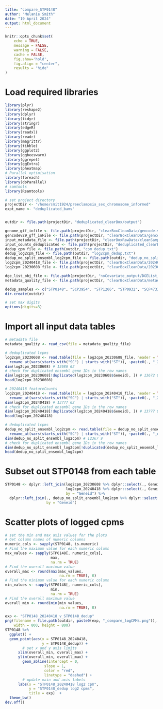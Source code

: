 ```yaml
---
title: "compare_STP0148"
author: "Melanie Smith"
date: "19 April 2024"
output: html_document
---
```


```r
knitr::opts_chunk$set(
    echo = TRUE,
    message = FALSE,
    warning = FALSE,
    cache = FALSE,
    fig.show='hold',
    fig.align = "center",
    results = "hide"
)

```

# Load required libraries

```r
library(plyr)
library(reshape2)
library(dplyr)
library(tidyr)
library(stringr)
library(edgeR)
library(readxl)
library(readr)
library(magrittr)
library(tibble)
library(ggplot2)
library(ggbeeswarm)
library(ggrepel)
library(ggExtra)
library(pheatmap)
# Parallel optimisation
library(foreach)
library(doParallel)
# samtools
library(Rsamtools)

# set project directory
projectDir <- "/home/smit1924/preeclampsia_sex_chromosome_informed"
expt_name <- "deduplicated_bams"


outdir <- file.path(projectDir, "deduplicated_clearBox/output")

genome_gtf_infile <- file.path(projectDir, "clearBoxCleanData/gencode.v29.annotation.gtf")
gencodev29_gff_inFile <- file.path(projectDir, "clearBoxCleanData/gencode.v29.chr_patch_hapl_scaff.annotation.gff3")
input_metadata_file <- file.path(projectDir, "clearBoxRawData/cleanSampleMetadata.csv")
input_counts_deduplicated <- file.path(projectDir, "deduplicated_clearBox/readCounts/deduplicated_readCounts.txt")
dedup_cpm_file <- file.path(outdir, "cpm_dedup.txt")
dedup_log2cpm_file <- file.path(outdir, "log2cpm_dedup.txt")
dedup_no_split_ensembl_log2cpm_file <- file.path(outdir, "dedup_no_split_ensembl_log2cpm.txt")
log2cpm_20240418_file <- file.path(projectDir, "clearBoxCleanData/20240418_log2cpm.txt")
log2cpm_20230608_file <- file.path(projectDir, "clearBoxCleanData/20230608_log2cpms_no_gene_names.txt")

dge_list_obj_file <- file.path(projectDir, "noCovariate_output/DGEList_filtered_normalised.rds")
metadata_quality_file <- file.path(projectDir, "clearBoxCleanData/metadata_quality.csv")

dedup_samples <- c("STP0148", "SCP3954", "STP1206", "STP0932", "SCP4733", "STP0596")
dir.create(outdir)

# set max digits
options(digits=3)

```

# Import all input data tables

```r

# metadata file
metadata_quality <- read_csv(file = metadata_quality_file)

# deduplicated lcpms
log2cpm_20230608 <- read.table(file = log2cpm_20230608_file, header = TRUE, sep = "\t") %>%
  rename_at(vars(starts_with("SC") | starts_with("ST")), ~paste0(., "_20230608"))
dim(log2cpm_20230608) # 13686 62
# check for duplicated ensembl gene IDs in the row names
dim(log2cpm_20230608[!duplicated(log2cpm_20230608$Geneid), ]) # 13672 9
head(log2cpm_20230608)

# 20240418 featureCounts
log2cpm_20240418 <- read.table(file = log2cpm_20240418_file, header = TRUE, sep = "\t") %>%
  rename_at(vars(starts_with("SC") | starts_with("ST")), ~paste0(., "_20240418"))
dim(log2cpm_20240418) # 13777 62
# check for duplicated ensembl gene IDs in the row names
dim(log2cpm_20240418[!duplicated(log2cpm_20240418$Geneid), ]) # 13777 9
head(log2cpm_20240418)

# deduplicated lcpms
dedup_no_split_ensembl_log2cpm <- read.table(file = dedup_no_split_ensembl_log2cpm_file, header = TRUE, sep = "\t") %>%
  rename_at(vars(starts_with("SC") | starts_with("ST")), ~paste0(., "_dedup"))
dim(dedup_no_split_ensembl_log2cpm) # 12367 9
# check for duplicated ensembl gene IDs in the row names
dim(dedup_no_split_ensembl_log2cpm[!duplicated(dedup_no_split_ensembl_log2cpm$gene), ]) # 12367 9
head(dedup_no_split_ensembl_log2cpm)


```

# Subset out STP0148 from each table

```r
STP0148 <- dplyr::left_join(log2cpm_20230608 %>% dplyr::select(., Geneid, STP0148_20230608),
                            log2cpm_20240418 %>% dplyr::select(., Geneid, STP0148_20240418),
                            by = "Geneid") %>%
  dplyr::left_join(., dedup_no_split_ensembl_log2cpm %>% dplyr::select(Geneid, STP0148_dedup),
                   by = "Geneid")
```

# Scatter plots of logged cpms

```r
# set the min and max axis values for the plots
# Get column names of numeric columns
numeric_cols <- sapply(STP0148, is.numeric)
# Find the maximum value for each numeric column
max_values <- sapply(STP0148[, numeric_cols],
                     max,
                     na.rm = TRUE)
# Find the overall maximum value
overall_max <- round(max(max_values,
                         na.rm = TRUE), 0)
# Find the minimum value for each numeric column
min_values <- sapply(STP0148[, numeric_cols],
                     min,
                     na.rm = TRUE)
# Find the overall maximum value
overall_min <- round(min(min_values,
                         na.rm = TRUE), 0)

exp <- "STP0148_20240418_v_STP0148_dedup"
png(filename = file.path(outdir, paste0(exp, "_compare_logCPMs.png")),
    width = 800, height = 800)
STP0148 %>%
  ggplot() +
  geom_point(aes(x = STP0148_20240418,
                 y = STP0148_dedup)) +
        # set x and y axis limits
      xlim(overall_min, overall_max) +
      ylim(overall_min, overall_max) +
        geom_abline(intercept = 0,
                  slope = 1,
                  color = "red",
                  linetype = "dashed") +
        # update main and axis labels
      labs(x = "STP0148_20240418 log2 cpm",
           y = "STP0148_dedup log2 cpms",
           title = exp)  +
  theme_bw()
dev.off()


```

